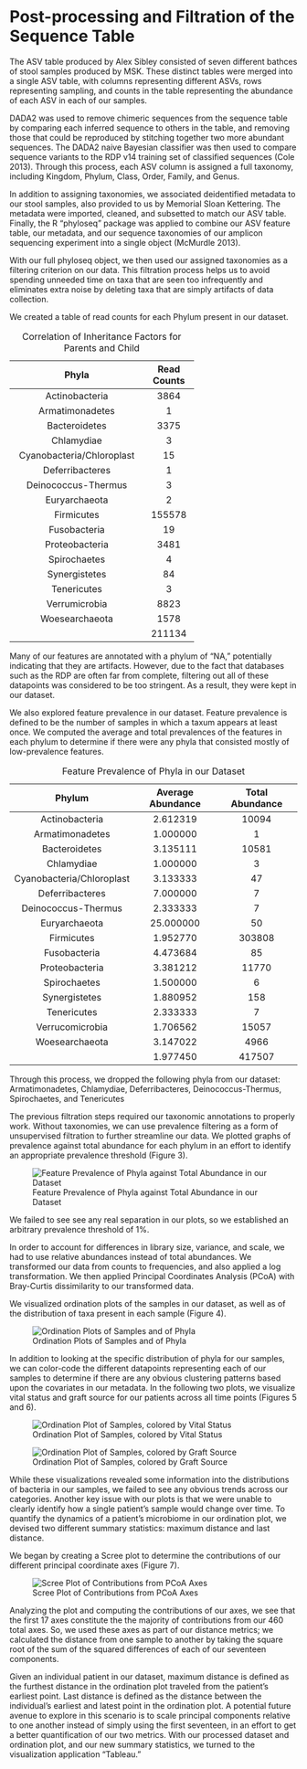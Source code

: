 # Post-processing and Filtration of the Sequence Table

The ASV table produced by Alex Sibley consisted of seven different bathces of stool samples produced by MSK. These distinct tables were merged into a single ASV table, with columns representing different ASVs, rows representing sampling, and counts in the table representing the abundance of each ASV in each of our samples.

DADA2 was used to remove chimeric sequences from the sequence table by comparing each inferred sequence to others in the table, and removing those that could be reproduced by stitching together two more abundant sequences. The DADA2 naive Bayesian classifier was then used to compare sequence variants to the RDP v14 training set of classified sequences (Cole 2013). Through this process, each ASV column is assigned a full taxonomy, including Kingdom, Phylum, Class, Order, Family, and Genus.

In addition to assigning taxonomies, we associated deidentified metadata to our stool samples, also provided to us by Memorial Sloan Kettering. The metadata were imported, cleaned, and subsetted to match our ASV table. Finally, the R "phyloseq" package was applied to combine our ASV feature table, our metadata, and our sequence taxonomies of our amplicon sequencing experiment into a single object (McMurdle 2013).

With our full phyloseq object, we then used our assigned taxonomies as a filtering criterion on our data. This filtration process helps us to avoid spending unneeded time on taxa that are seen too infrequently and eliminates extra noise by deleting taxa that are simply artifacts of data collection.

We created a table of read counts for each Phylum present in our dataset.

<p>
---------------------------------------------
  Phyla                        Read Counts      
----------------------------- ---------------
  Actinobacteria                  3864
  
  Armatimonadetes                 1
  
  Bacteroidetes                   3375
  
  Chlamydiae                      3
  
  Cyanobacteria/Chloroplast       15
  
  Deferribacteres                 1
  
  Deinococcus-Thermus             3
  
  Euryarchaeota                   2
  
  Firmicutes                      155578
  
  Fusobacteria                    19
  
  Proteobacteria                  3481
  
  Spirochaetes                    4
  
  Synergistetes                   84
  
  Tenericutes                     3
  
  Verrumicrobia                   8823
  
  Woesearchaeota                  1578
  
  <NA>                            211134
----------------------------- ---------------
Table: Correlation of Inheritance Factors for Parents and Child 

</p>

Many of our features are annotated with a phylum of "NA," potentially indicating that they are artifacts. However, due to the fact that databases such as the RDP are often far from complete, filtering out all of these datapoints was considered to be too stringent. As a result, they were kept in our dataset.

We also explored feature prevalence in our dataset. Feature prevalence is defined to be the number of samples in which a taxum appears at least once. We computed the average and total prevalences of the features in each phylum to determine if there were any phyla that consisted mostly of low-prevalence features.

<p>
----------------------------------------------------------------------------------
  Phylum                       Average Abundance       Total Abundance
---------------------------- ---------------------- ---------------------
  Actinobacteria                  2.612319                10094
  
  Armatimonadetes                 1.000000                1
  
  Bacteroidetes                   3.135111                10581
  
  Chlamydiae                      1.000000                3
  
  Cyanobacteria/Chloroplast       3.133333                47
  
  Deferribacteres                 7.000000                7
  
  Deinococcus-Thermus             2.333333                7
  
  Euryarchaeota                   25.000000               50
  
  Firmicutes                      1.952770                303808
  
  Fusobacteria                    4.473684                85
  
  Proteobacteria                  3.381212                11770
  
  Spirochaetes                    1.500000                6
  
  Synergistetes                   1.880952                158
  
  Tenericutes                     2.333333                7
  
  Verrucomicrobia                 1.706562                15057
  
  Woesearchaeota                  3.147022                4966
  
  <NA>                            1.977450                417507
---------------------------- ---------------------- ---------------------
Table: Feature Prevalence of Phyla in our Dataset 

</p>

Through this process, we dropped the following phyla from our dataset: Armatimonadetes, Chlamydiae, Deferribacteres, Deinococcus-Thermus, Spirochaetes, and Tenericutes

The previous filtration steps required our taxonomic annotations to properly work. Without taxonomies, we can use prevalence filtering as a form of unsupervised filtration to further streamline our data. We plotted graphs of prevalence against total abundance for each phylum in an effort to identify an appropriate prevalence threshold (Figure 3).

<p>
![Feature Prevalence of Phyla against Total Abundance in our Dataset](/Users/viveksriram/Desktop/ThesisFigures/figure3.png)

</p>

We failed to see see any real separation in our plots, so we established an arbitrary prevalence threshold of 1%.

In order to account for differences in library size, variance, and scale, we had to use relative abundances instead of total abundances. We transformed our data from counts to frequencies, and also applied a log transformation. We then applied Principal Coordinates Analysis (PCoA) with Bray-Curtis dissimilarity to our transformed data.

We visualized ordination plots of the samples in our dataset, as well as of the distribution of taxa present in each sample (Figure 4).

<p>
![Ordination Plots of Samples and of Phyla](/Users/viveksriram/Desktop/ThesisFigures/figure4.png)

</p>

In addition to looking at the specific distribution of phyla for our samples, we can color-code the different datapoints representing each of our samples to determine if there are any obvious clustering patterns based upon the covariates in our metadata. In the following two plots, we visualize vital status and graft source for our patients across all time points (Figures 5 and 6).

<p>
![Ordination Plot of Samples, colored by Vital Status](/Users/viveksriram/Desktop/ThesisFigures/figure5.png)

</p>

<p>
![Ordination Plot of Samples, colored by Graft Source](/Users/viveksriram/Desktop/ThesisFigures/figure6.png)

</p>

While these visualizations revealed some information into the distributions of bacteria in our samples, we failed to see any obvious trends across our categories. Another key issue with our plots is that we were unable to clearly identify how a single patient's sample would change over time. To quantify the dynamics of a patient's microbiome in our ordination plot, we devised two different summary statistics: maximum distance and last distance.

We began by creating a Scree plot to determine the contributions of our different principal coordinate axes (Figure 7).

<p>
![Scree Plot of Contributions from PCoA Axes](/Users/viveksriram/Desktop/ThesisFigures/figure7.png)

</p>

Analyzing the plot and computing the contributions of our axes, we see that the first 17 axes constitute the the majority of contributions from our 460 total axes. So, we used these axes as part of our distance metrics; we calculated the distance from one sample to another by taking the square root of the sum of the squared differences of each of our seventeen components. 

Given an individual patient in our dataset, maximum distance is defined as the furthest distance in the ordination plot traveled from the patient's earliest point. Last distance is defined as the distance between the individual's earliest and latest point in the ordination plot. A potential future avenue to explore in this scenario is to scale principal components relative to one another instead of simply using the first seventeen, in an effort to get a better quantification of our two metrics. With our processed dataset and ordination plot, and our new summary statistics, we turned to the visualization application "Tableau."